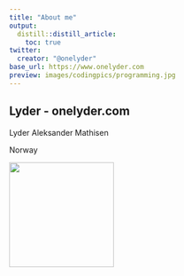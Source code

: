 ```yaml
---
title: "About me"
output:
  distill::distill_article:
    toc: true
twitter:
  creator: "@onelyder"
base_url: https://www.onelyder.com
preview: images/codingpics/programming.jpg
---
```


## Lyder - onelyder.com

Lyder Aleksander Mathisen

Norway

![](images/lyderpics/profilepick.jpg){width="5cm" height="5cm"}
